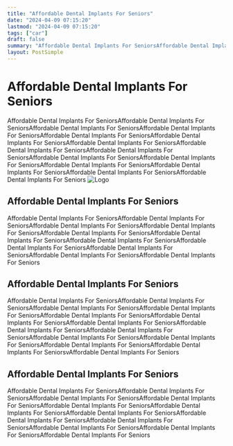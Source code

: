 ```yaml
---
title: "Affordable Dental Implants For Seniors"
date: "2024-04-09 07:15:20"
lastmod: "2024-04-09 07:15:20"
tags: ["car"]
draft: false
summary: "Affordable Dental Implants For SeniorsAffordable Dental Implants For SeniorsAffordable Dental Implants For SeniorsAffordable Dental Implants For SeniorsAffordable Dental Implants For SeniorsAffordable Dental Implants For SeniorsAffordable Dental Implants For SeniorsAffordable Dental Implants For SeniorsAffordable Dental Implants For SeniorsAffordable Dental Implants For SeniorsAffordable Dental Implants For SeniorsAffordable Dental Implants For SeniorsAffordable Dental Implants For SeniorsAffordable Dental Implants For SeniorsAffordable Dental Implants For Seniors"
layout: PostSimple
---
```

# Affordable Dental Implants For Seniors
Affordable Dental Implants For SeniorsAffordable Dental Implants For SeniorsAffordable Dental Implants For SeniorsAffordable Dental Implants For SeniorsAffordable Dental Implants For SeniorsAffordable Dental Implants For SeniorsAffordable Dental Implants For SeniorsAffordable Dental Implants For SeniorsAffordable Dental Implants For SeniorsAffordable Dental Implants For SeniorsAffordable Dental Implants For SeniorsAffordable Dental Implants For SeniorsAffordable Dental Implants For SeniorsAffordable Dental Implants For SeniorsAffordable Dental Implants For Seniors
<img alt="Logo" src="https://cdn.seniorsselection.com/upload-logo/03%E6%9C%AA%E6%A0%87%E9%A2%98-1.jpg"/>
## Affordable Dental Implants For Seniors
Affordable Dental Implants For SeniorsAffordable Dental Implants For SeniorsAffordable Dental Implants For SeniorsAffordable Dental Implants For SeniorsAffordable Dental Implants For SeniorsAffordable Dental Implants For SeniorsAffordable Dental Implants For SeniorsAffordable Dental Implants For SeniorsAffordable Dental Implants For SeniorsAffordable Dental Implants For SeniorsAffordable Dental Implants For Seniors
## Affordable Dental Implants For Seniors
Affordable Dental Implants For SeniorsAffordable Dental Implants For SeniorsAffordable Dental Implants For SeniorsAffordable Dental Implants For SeniorsAffordable Dental Implants For SeniorsAffordable Dental Implants For SeniorsAffordable Dental Implants For SeniorsAffordable Dental Implants For SeniorsAffordable Dental Implants For SeniorsAffordable Dental Implants For SeniorsAffordable Dental Implants For SeniorsAffordable Dental Implants For SeniorsAffordable Dental Implants For SeniorsvAffordable Dental Implants For Seniors
## Affordable Dental Implants For Seniors
Affordable Dental Implants For SeniorsAffordable Dental Implants For SeniorsAffordable Dental Implants For SeniorsAffordable Dental Implants For SeniorsAffordable Dental Implants For SeniorsAffordable Dental Implants For SeniorsAffordable Dental Implants For SeniorsAffordable Dental Implants For SeniorsAffordable Dental Implants For SeniorsAffordable Dental Implants For SeniorsAffordable Dental Implants For SeniorsAffordable Dental Implants For Seniors
        